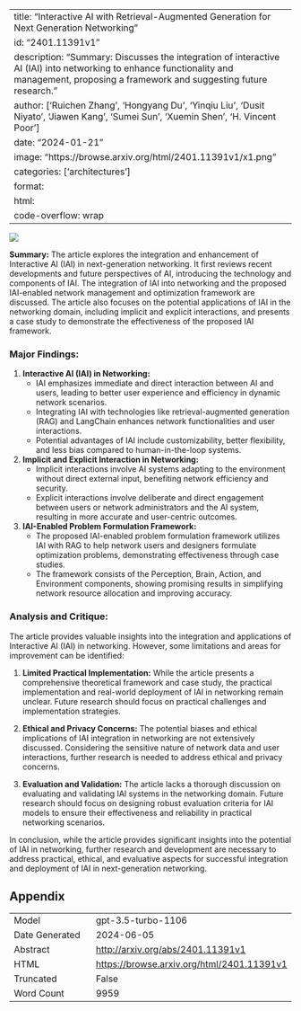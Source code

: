 
---
title: "Interactive AI with Retrieval-Augmented Generation for Next Generation Networking"
id: "2401.11391v1"
description: "Summary: Discusses the integration of interactive AI (IAI) into networking to enhance functionality and management, proposing a framework and suggesting future research."
author: ['Ruichen Zhang', 'Hongyang Du', 'Yinqiu Liu', 'Dusit Niyato', 'Jiawen Kang', 'Sumei Sun', 'Xuemin Shen', 'H. Vincent Poor']
date: "2024-01-21"
image: "https://browse.arxiv.org/html/2401.11391v1/x1.png"
categories: ['architectures']
format:
  html:
    code-overflow: wrap
---

![](https://browse.arxiv.org/html/2401.11391v1/x1.png)

**Summary:**
The article explores the integration and enhancement of Interactive AI (IAI) in next-generation networking. It first reviews recent developments and future perspectives of AI, introducing the technology and components of IAI. The integration of IAI into networking and the proposed IAI-enabled network management and optimization framework are discussed. The article also focuses on the potential applications of IAI in the networking domain, including implicit and explicit interactions, and presents a case study to demonstrate the effectiveness of the proposed IAI framework.

### Major Findings:
1. **Interactive AI (IAI) in Networking:**
   - IAI emphasizes immediate and direct interaction between AI and users, leading to better user experience and efficiency in dynamic network scenarios.
   - Integrating IAI with technologies like retrieval-augmented generation (RAG) and LangChain enhances network functionalities and user interactions.
   - Potential advantages of IAI include customizability, better flexibility, and less bias compared to human-in-the-loop systems.

2. **Implicit and Explicit Interaction in Networking:**
   - Implicit interactions involve AI systems adapting to the environment without direct external input, benefiting network efficiency and security.
   - Explicit interactions involve deliberate and direct engagement between users or network administrators and the AI system, resulting in more accurate and user-centric outcomes.

3. **IAI-Enabled Problem Formulation Framework:**
   - The proposed IAI-enabled problem formulation framework utilizes IAI with RAG to help network users and designers formulate optimization problems, demonstrating effectiveness through case studies.
   - The framework consists of the Perception, Brain, Action, and Environment components, showing promising results in simplifying network resource allocation and improving accuracy.

### Analysis and Critique:
The article provides valuable insights into the integration and applications of Interactive AI (IAI) in networking. However, some limitations and areas for improvement can be identified:

1. **Limited Practical Implementation:** While the article presents a comprehensive theoretical framework and case study, the practical implementation and real-world deployment of IAI in networking remain unclear. Future research should focus on practical challenges and implementation strategies.

2. **Ethical and Privacy Concerns:** The potential biases and ethical implications of IAI integration in networking are not extensively discussed. Considering the sensitive nature of network data and user interactions, further research is needed to address ethical and privacy concerns.

3. **Evaluation and Validation:** The article lacks a thorough discussion on evaluating and validating IAI systems in the networking domain. Future research should focus on designing robust evaluation criteria for IAI models to ensure their effectiveness and reliability in practical networking scenarios.

In conclusion, while the article provides significant insights into the potential of IAI in networking, further research and development are necessary to address practical, ethical, and evaluative aspects for successful integration and deployment of IAI in next-generation networking.

## Appendix

|          |          |
|----------|----------|
| Model     | gpt-3.5-turbo-1106       |
| Date Generated     | 2024-06-05       |
| Abstract | [http://arxiv.org/abs/2401.11391v1](http://arxiv.org/abs/2401.11391v1)        |
| HTML     | [https://browse.arxiv.org/html/2401.11391v1](https://browse.arxiv.org/html/2401.11391v1)       |
| Truncated       | False       |
| Word Count       | 9959       |